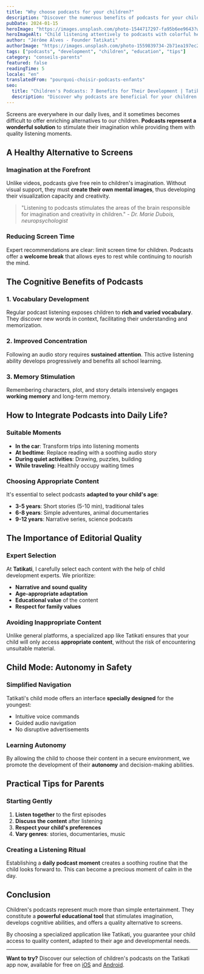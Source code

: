 ```yaml
---
title: "Why choose podcasts for your children?"
description: "Discover the numerous benefits of podcasts for your children's development: imagination, concentration, vocabulary, and much more."
pubDate: 2024-01-15
heroImage: "https://images.unsplash.com/photo-1544717297-fa95b6ee9643?w=800&h=400&fit=crop&crop=center"
heroImageAlt: "Child listening attentively to podcasts with colorful headphones"
author: "Jérôme Alves - Founder Tatikati"
authorImage: "https://images.unsplash.com/photo-1559839734-2b71ea197ec2?w=64&h=64&fit=crop&crop=face"
tags: ["podcasts", "development", "children", "education", "tips"]
category: "conseils-parents"
featured: false
readingTime: 5
locale: "en"
translatedFrom: "pourquoi-choisir-podcasts-enfants"
seo:
  title: "Children's Podcasts: 7 Benefits for Their Development | Tatikati"
  description: "Discover why podcasts are beneficial for your children: imagination development, improved concentration, vocabulary enrichment. Expert advice."
---
```


Screens are everywhere in our daily lives, and it sometimes becomes difficult to offer enriching alternatives to our children. **Podcasts represent a wonderful solution** to stimulate their imagination while providing them with quality listening moments.

## A Healthy Alternative to Screens

### Imagination at the Forefront

Unlike videos, podcasts give free rein to children's imagination. Without visual support, they must **create their own mental images**, thus developing their visualization capacity and creativity.

> "Listening to podcasts stimulates the areas of the brain responsible for imagination and creativity in children." - *Dr. Marie Dubois, neuropsychologist*

### Reducing Screen Time

Expert recommendations are clear: limit screen time for children. Podcasts offer a **welcome break** that allows eyes to rest while continuing to nourish the mind.

## The Cognitive Benefits of Podcasts

### 1. Vocabulary Development

Regular podcast listening exposes children to **rich and varied vocabulary**. They discover new words in context, facilitating their understanding and memorization.

### 2. Improved Concentration

Following an audio story requires **sustained attention**. This active listening ability develops progressively and benefits all school learning.

### 3. Memory Stimulation

Remembering characters, plot, and story details intensively engages **working memory** and long-term memory.

## How to Integrate Podcasts into Daily Life?

### Suitable Moments

- **In the car**: Transform trips into listening moments
- **At bedtime**: Replace reading with a soothing audio story
- **During quiet activities**: Drawing, puzzles, building
- **While traveling**: Healthily occupy waiting times

### Choosing Appropriate Content

It's essential to select podcasts **adapted to your child's age**:

- **3-5 years**: Short stories (5-10 min), traditional tales
- **6-8 years**: Simple adventures, animal documentaries
- **9-12 years**: Narrative series, science podcasts

## The Importance of Editorial Quality

### Expert Selection

At **Tatikati**, I carefully select each content with the help of child development experts. We prioritize:

- **Narrative and sound quality**
- **Age-appropriate adaptation**
- **Educational value** of the content
- **Respect for family values**

### Avoiding Inappropriate Content

Unlike general platforms, a specialized app like Tatikati ensures that your child will only access **appropriate content**, without the risk of encountering unsuitable material.

## Child Mode: Autonomy in Safety

### Simplified Navigation

Tatikati's child mode offers an interface **specially designed** for the youngest:
- Intuitive voice commands
- Guided audio navigation
- No disruptive advertisements

### Learning Autonomy

By allowing the child to choose their content in a secure environment, we promote the development of their **autonomy** and decision-making abilities.

## Practical Tips for Parents

### Starting Gently

1. **Listen together** to the first episodes
2. **Discuss the content** after listening
3. **Respect your child's preferences**
4. **Vary genres**: stories, documentaries, music

### Creating a Listening Ritual

Establishing a **daily podcast moment** creates a soothing routine that the child looks forward to. This can become a precious moment of calm in the day.

## Conclusion

Children's podcasts represent much more than simple entertainment. They constitute a **powerful educational tool** that stimulates imagination, develops cognitive abilities, and offers a quality alternative to screens.

By choosing a specialized application like Tatikati, you guarantee your child access to quality content, adapted to their age and developmental needs.

---

**Want to try?** Discover our selection of children's podcasts on the Tatikati app now, available for free on [iOS](https://apps.apple.com/fr/app/tatikati) and [Android](https://play.google.com/store/apps/details?id=com.tatikati.app).